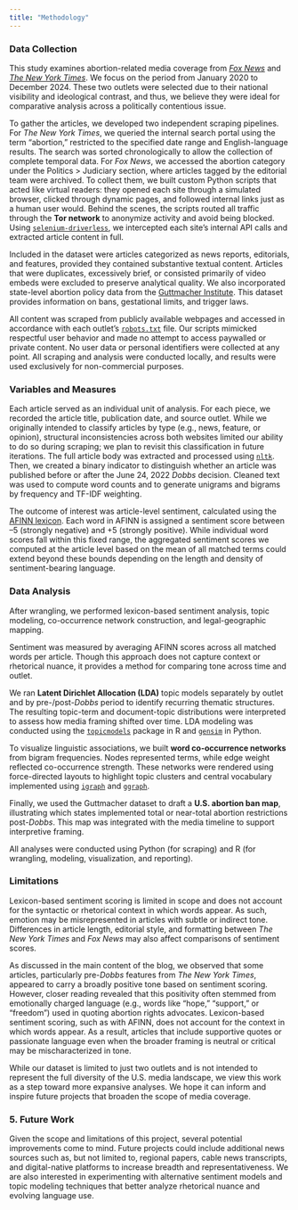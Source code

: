 ```yaml
---
title: "Methodology"
---
```


### Data Collection  
This study examines abortion-related media coverage from [*Fox News*](https://www.foxnews.com/category/politics/judiciary/abortion) and [*The New York Times*](https://www.nytimes.com/search?query=abortion&startDate=2020-01-01&endDate=2024-12-31). We focus on the period from January 2020 to December 2024. These two outlets were selected due to their national visibility and ideological contrast, and thus, we believe they were ideal for comparative analysis across a politically contentious issue.

To gather the articles, we developed two independent scraping pipelines. For *The New York Times*, we queried the internal search portal using the term "abortion," restricted to the specified date range and English-language results. The search was sorted chronologically to allow the collection of complete temporal data. For *Fox News*, we accessed the abortion category under the Politics > Judiciary section, where articles tagged by the editorial team were archived. To collect them, we built custom Python scripts that acted like virtual readers: they opened each site through a simulated browser, clicked through dynamic pages, and followed internal links just as a human user would. Behind the scenes, the scripts routed all traffic through the **Tor network** to anonymize activity and avoid being blocked. Using [`selenium-driverless`](https://pypi.org/project/selenium-driverless/), we intercepted each site's internal API calls and extracted article content in full.

Included in the dataset were articles categorized as news reports, editorials, and features, provided they contained substantive textual content. Articles that were duplicates, excessively brief, or consisted primarily of video embeds were excluded to preserve analytical quality. We also incorporated state-level abortion policy data from the [Guttmacher Institute](https://www.guttmacher.org/). This dataset provides information on bans, gestational limits, and trigger laws.

All content was scraped from publicly available webpages and accessed in accordance with each outlet’s [`robots.txt`](https://www.robotstxt.org/) file. Our scripts mimicked respectful user behavior and made no attempt to access paywalled or private content. No user data or personal identifiers were collected at any point. All scraping and analysis were conducted locally, and results were used exclusively for non-commercial purposes. 

### Variables and Measures  
Each article served as an individual unit of analysis. For each piece, we recorded the article title, publication date, and source outlet. While we originally intended to classify articles by type (e.g., news, feature, or opinion), structural inconsistencies across both websites limited our ability to do so during scraping; we plan to revisit this classification in future iterations. The full article body was extracted and processed using [`nltk`](https://www.nltk.org/). Then, we created a binary indicator to distinguish whether an article was published before or after the June 24, 2022 *Dobbs* decision. Cleaned text was used to compute word counts and to generate unigrams and bigrams by frequency and TF-IDF weighting.

The outcome of interest was article-level sentiment, calculated using the [AFINN lexicon](https://github.com/fnielsen/afinn). Each word in AFINN is assigned a sentiment score between –5 (strongly negative) and +5 (strongly positive). While individual word scores fall within this fixed range, the aggregated sentiment scores we computed at the article level based on the mean of all matched terms could extend beyond these bounds depending on the length and density of sentiment-bearing language.

### Data Analysis  
After wrangling, we performed lexicon-based sentiment analysis, topic modeling, co-occurrence network construction, and legal-geographic mapping.

Sentiment was measured by averaging AFINN scores across all matched words per article. Though this approach does not capture context or rhetorical nuance, it provides a method for comparing tone across time and outlet.

We ran **Latent Dirichlet Allocation (LDA)** topic models separately by outlet and by pre-/post-*Dobbs* period to identify recurring thematic structures. The resulting topic-term and document-topic distributions were interpreted to assess how media framing shifted over time. LDA modeling was conducted using the [`topicmodels`](https://cran.r-project.org/web/packages/topicmodels/index.html) package in R and [`gensim`](https://radimrehurek.com/gensim/) in Python.

To visualize linguistic associations, we built **word co-occurrence networks** from bigram frequencies. Nodes represented terms, while edge weight reflected co-occurrence strength. These networks were rendered using force-directed layouts to highlight topic clusters and central vocabulary implemented using [`igraph`](https://igraph.org/) and [`ggraph`](https://ggraph.data-imaginist.com/).

Finally, we used the Guttmacher dataset to draft a **U.S. abortion ban map**, illustrating which states implemented total or near-total abortion restrictions post-*Dobbs*. This map was integrated with the media timeline to support interpretive framing.

All analyses were conducted using Python (for scraping) and R (for wrangling, modeling, visualization, and reporting).

### Limitations  
Lexicon-based sentiment scoring is limited in scope and does not account for the syntactic or rhetorical context in which words appear. As such, emotion may be misrepresented in articles with subtle or indirect tone. Differences in article length, editorial style, and formatting between *The New York Times* and *Fox News* may also affect comparisons of sentiment scores.

As discussed in the main content of the blog, we observed that some articles, particularly pre-*Dobbs* features from *The New York Times*, appeared to carry a broadly positive tone based on sentiment scoring. However, closer reading revealed that this positivity often stemmed from emotionally charged language (e.g., words like “hope,” “support,” or “freedom”) used in quoting abortion rights advocates. Lexicon-based sentiment scoring, such as with AFINN, does not account for the context in which words appear. As a result, articles that include supportive quotes or passionate language even when the broader framing is neutral or critical may be mischaracterized in tone.

While our dataset is limited to just two outlets and is not intended to represent the full diversity of the U.S. media landscape, we view this work as a  step toward more expansive analyses. We hope it can inform and inspire future projects that broaden the scope of media coverage.

### 5. Future Work  
Given the scope and limitations of this project, several potential improvements come to mind. Future projects could include additional news sources such as, but not limited to, regional papers, cable news transcripts, and digital-native platforms to increase breadth and representativeness. We are also interested in experimenting with alternative sentiment models and topic modeling techniques that better analyze rhetorical nuance and evolving language use. 

